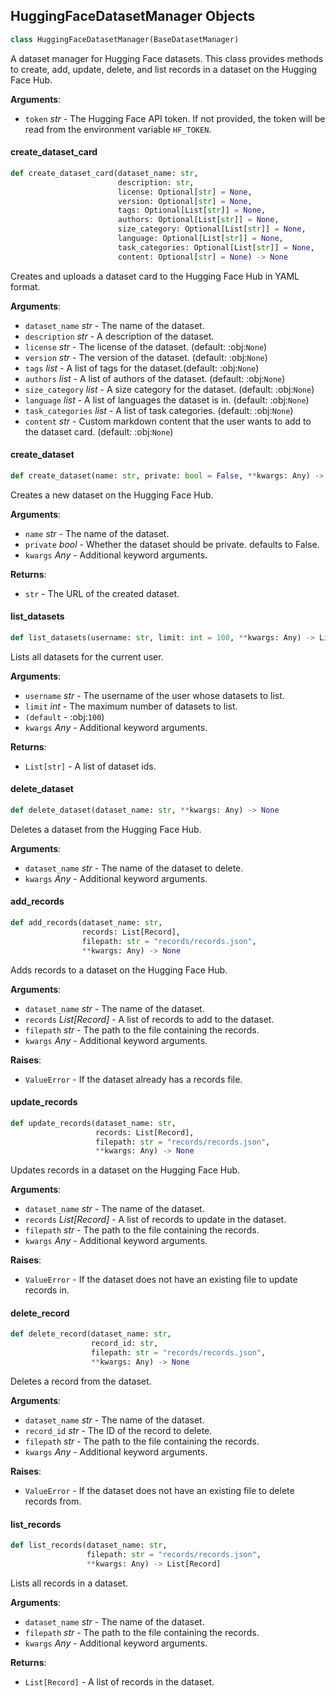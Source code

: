<a id="camel.datahubs.huggingface"></a>

<a id="camel.datahubs.huggingface.HuggingFaceDatasetManager"></a>

## HuggingFaceDatasetManager Objects

```python
class HuggingFaceDatasetManager(BaseDatasetManager)
```

A dataset manager for Hugging Face datasets. This class provides
methods to create, add, update, delete, and list records in a dataset on
the Hugging Face Hub.

**Arguments**:

- `token` _str_ - The Hugging Face API token. If not provided, the token
  will be read from the environment variable `HF_TOKEN`.

<a id="camel.datahubs.huggingface.HuggingFaceDatasetManager.create_dataset_card"></a>

#### create\_dataset\_card

```python
def create_dataset_card(dataset_name: str,
                        description: str,
                        license: Optional[str] = None,
                        version: Optional[str] = None,
                        tags: Optional[List[str]] = None,
                        authors: Optional[List[str]] = None,
                        size_category: Optional[List[str]] = None,
                        language: Optional[List[str]] = None,
                        task_categories: Optional[List[str]] = None,
                        content: Optional[str] = None) -> None
```

Creates and uploads a dataset card to the Hugging Face Hub in YAML
format.

**Arguments**:

- `dataset_name` _str_ - The name of the dataset.
- `description` _str_ - A description of the dataset.
- `license` _str_ - The license of the dataset. (default: :obj:`None`)
- `version` _str_ - The version of the dataset. (default: :obj:`None`)
- `tags` _list_ - A list of tags for the dataset.(default: :obj:`None`)
- `authors` _list_ - A list of authors of the dataset. (default:
  :obj:`None`)
- `size_category` _list_ - A size category for the dataset. (default:
  :obj:`None`)
- `language` _list_ - A list of languages the dataset is in. (default:
  :obj:`None`)
- `task_categories` _list_ - A list of task categories. (default:
  :obj:`None`)
- `content` _str_ - Custom markdown content that the user wants to add
  to the dataset card. (default: :obj:`None`)

<a id="camel.datahubs.huggingface.HuggingFaceDatasetManager.create_dataset"></a>

#### create\_dataset

```python
def create_dataset(name: str, private: bool = False, **kwargs: Any) -> str
```

Creates a new dataset on the Hugging Face Hub.

**Arguments**:

- `name` _str_ - The name of the dataset.
- `private` _bool_ - Whether the dataset should be private. defaults to
  False.
- `kwargs` _Any_ - Additional keyword arguments.
  

**Returns**:

- `str` - The URL of the created dataset.

<a id="camel.datahubs.huggingface.HuggingFaceDatasetManager.list_datasets"></a>

#### list\_datasets

```python
def list_datasets(username: str, limit: int = 100, **kwargs: Any) -> List[str]
```

Lists all datasets for the current user.

**Arguments**:

- `username` _str_ - The username of the user whose datasets to list.
- `limit` _int_ - The maximum number of datasets to list.
- `(default` - :obj:`100`)
- `kwargs` _Any_ - Additional keyword arguments.
  

**Returns**:

- `List[str]` - A list of dataset ids.

<a id="camel.datahubs.huggingface.HuggingFaceDatasetManager.delete_dataset"></a>

#### delete\_dataset

```python
def delete_dataset(dataset_name: str, **kwargs: Any) -> None
```

Deletes a dataset from the Hugging Face Hub.

**Arguments**:

- `dataset_name` _str_ - The name of the dataset to delete.
- `kwargs` _Any_ - Additional keyword arguments.

<a id="camel.datahubs.huggingface.HuggingFaceDatasetManager.add_records"></a>

#### add\_records

```python
def add_records(dataset_name: str,
                records: List[Record],
                filepath: str = "records/records.json",
                **kwargs: Any) -> None
```

Adds records to a dataset on the Hugging Face Hub.

**Arguments**:

- `dataset_name` _str_ - The name of the dataset.
- `records` _List[Record]_ - A list of records to add to the dataset.
- `filepath` _str_ - The path to the file containing the records.
- `kwargs` _Any_ - Additional keyword arguments.
  

**Raises**:

- `ValueError` - If the dataset already has a records file.

<a id="camel.datahubs.huggingface.HuggingFaceDatasetManager.update_records"></a>

#### update\_records

```python
def update_records(dataset_name: str,
                   records: List[Record],
                   filepath: str = "records/records.json",
                   **kwargs: Any) -> None
```

Updates records in a dataset on the Hugging Face Hub.

**Arguments**:

- `dataset_name` _str_ - The name of the dataset.
- `records` _List[Record]_ - A list of records to update in the dataset.
- `filepath` _str_ - The path to the file containing the records.
- `kwargs` _Any_ - Additional keyword arguments.
  

**Raises**:

- `ValueError` - If the dataset does not have an existing file to update
  records in.

<a id="camel.datahubs.huggingface.HuggingFaceDatasetManager.delete_record"></a>

#### delete\_record

```python
def delete_record(dataset_name: str,
                  record_id: str,
                  filepath: str = "records/records.json",
                  **kwargs: Any) -> None
```

Deletes a record from the dataset.

**Arguments**:

- `dataset_name` _str_ - The name of the dataset.
- `record_id` _str_ - The ID of the record to delete.
- `filepath` _str_ - The path to the file containing the records.
- `kwargs` _Any_ - Additional keyword arguments.
  

**Raises**:

- `ValueError` - If the dataset does not have an existing file to delete
  records from.

<a id="camel.datahubs.huggingface.HuggingFaceDatasetManager.list_records"></a>

#### list\_records

```python
def list_records(dataset_name: str,
                 filepath: str = "records/records.json",
                 **kwargs: Any) -> List[Record]
```

Lists all records in a dataset.

**Arguments**:

- `dataset_name` _str_ - The name of the dataset.
- `filepath` _str_ - The path to the file containing the records.
- `kwargs` _Any_ - Additional keyword arguments.
  

**Returns**:

- `List[Record]` - A list of records in the dataset.

